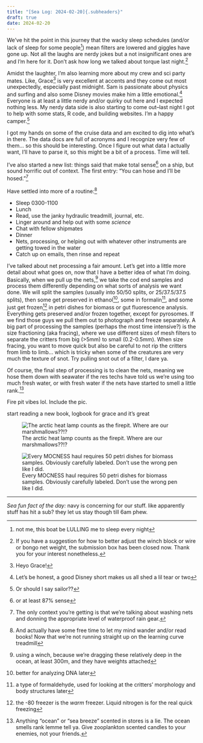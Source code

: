 ```yaml
---
title: "[Sea Log: 2024-02-20]{.subheaders}"
draft: true
date: 2024-02-20
---
```


::: {.div .bodyfont}

We've hit the point in this journey that the wacky sleep schedules (and/or lack of sleep for some people^[not me, this boat be LULLING me to sleep every night]) mean filters are lowered and giggles have gone up. Not all the laughs are nerdy jokes but a not insignificant ones are and I'm here for it. Don't ask how long we talked about torque last night.^[If you have a suggestion for how to better adjust the winch block or wire or bongo net weight, the submission box has been closed now. Thank you for your interest nonetheless.]

Amidst the laughter, I'm also learning more about my crew and sci party mates. Like, Grace^[Heyo Grace!] is very excellent at accents and they come out most unexpectedly, especially past midnight. Sam is passionate about physics and surfing and also some Disney movies make him a little emotional.^[Let's be honest, a good Disney short makes us all shed a lil tear or two] Everyone is at least a little nerdy and/or quirky out here and I expected nothing less. My nerdy data side is also starting to come out--last night I got to help with some stats, R code, and building websites. I'm a happy camper.^[Or should I say sailor??] 

I got my hands on some of the cruise data and am excited to dig into what's in there. The data docs are full of acronyms and I recognize very few of them... so this should be interesting. Once I figure out what data I actually want, I'll have to parse it, so this might be a bit of a process. Time will tell.

I've also started a new list: things said that make total sense^[or at least 87% sense] on a ship, but sound horrific out of context. The first entry: "You can hose and I'll be hosed."^[The only context you're getting is that we're talking about washing nets and donning the appropriate level of waterproof rain gear.]

Have settled into more of a routine:^[And actually have some free time to let my mind wander and/or read books! Now that we're not running straight up on the learning curve treadmill]

- Sleep 0300-1100
- Lunch
- Read, use the janky hydraulic treadmill, journal, etc. 
- Linger around and help out with some *science*
- Chat with fellow shipmates
- Dinner
- Nets, processing, or helping out with whatever other instruments are getting towed in the water 
- Catch up on emails, then rinse and repeat

I've talked about net processing a fair amount. Let's get into a little more detail about what goes on, now that I have a better idea of what I'm doing. Basically, when we pull up the nets,^[using a winch, because we're dragging these relatively deep in the ocean, at least 300m, and they have weights attached] we take the cod end samples and process them differently depending on what sorts of analysis we want done. We will split the samples (usually into 50/50 splits, or 25/37.5/37.5 splits), then some get preserved in ethanol^[better for analyzing DNA later], some in formalin^[a type of formaldehyde, used for looking at the critters' morphology and body structures later], and some just get frozen^[the -80 freezer is the *warm* freezer. Liquid nitrogen is for the real quick freezing] in petri dishes for biomass or gut fluorescence analysis. Everything gets preserved and/or frozen together, except for pyrosomes. If we find those guys we pull them out to photograph and freeze separately. A big part of processing the samples (perhaps the most time intensive?) is the size fractioning (aka fracing), where we use different sizes of mesh filters to separate the critters from big (>5mm) to small (0.2-0.5mm). When size fracing, you want to move quick but also be careful to not rip the critters from limb to limb... which is tricky when some of the creatures are very much the texture of snot. Try pulling snot out of a filter, I dare ya.

Of course, the final step of processing is to clean the nets, meaning we hose them down with seawater if the res techs have told us we're using too much fresh water, or with fresh water if the nets have started to smell a little rank.^[Anything "ocean" or "sea breeze" scented in stores is a lie. The ocean smells rank lemme tell ya. Give zooplankton scented candles to your enemies, not your friends.]

Fire pit vibes lol. Include the pic.

start reading a new book, logbook for grace and it's great

::: {layout-ncol=2}

![The arctic heat lamp counts as the firepit. Where are our marshmallows??!?](pics/sunset_1.jpg){fig-alt="image of sunset over the ocean, with streaky clouds."}

![Every MOCNESS haul requires 50 petri dishes for biomass samples. Obviously carefully labeled. Don't use the wrong pen like I did.](pics/petri.jpg){fig-alt="50 labelled petri dishes aligned on a desk"}
:::



----
*Sea fun fact of the day:* navy is concerning for our stuff. like apparently stuff has hit a sub? they let us stay though till 6am phew. 



:::

